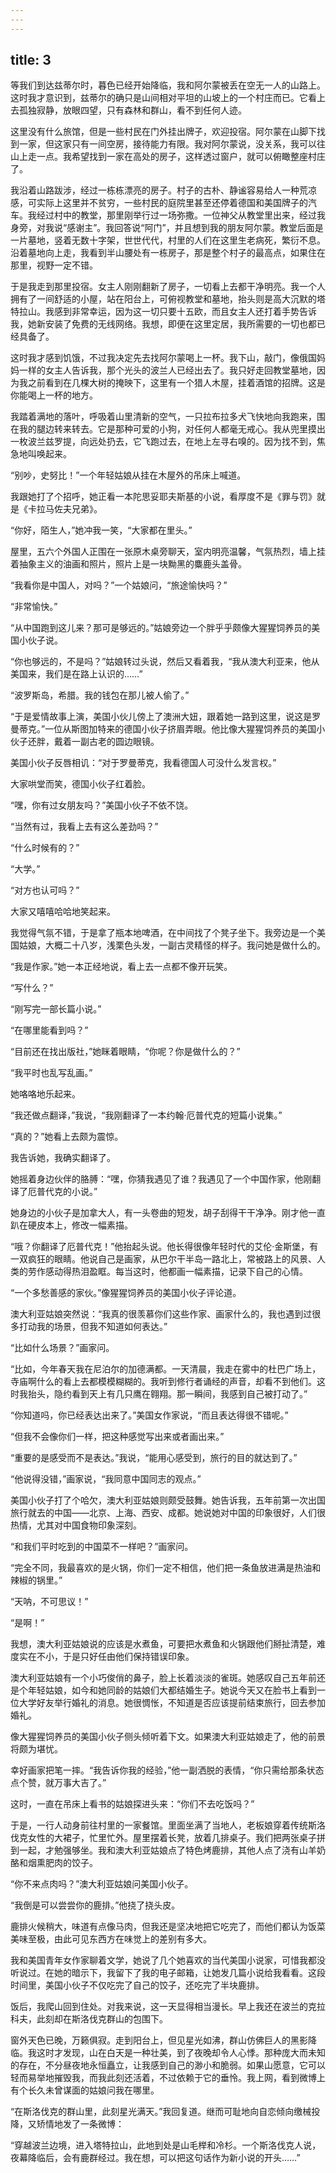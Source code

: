 ```yaml
---
---
---
```

title: 3
---




等我们到达兹蒂尔时，暮色已经开始降临，我和阿尔蒙被丢在空无一人的山路上。这时我才意识到，兹蒂尔的确只是山间相对平坦的山坡上的一个村庄而已。它看上去孤独寂静，放眼四望，只有森林和群山，看不到任何人迹。

这里没有什么旅馆，但是一些村民在门外挂出牌子，欢迎投宿。阿尔蒙在山脚下找到一家，但这家只有一间空房，接待能力有限。我对阿尔蒙说，没关系，我可以往山上走一点。我希望找到一家在高处的房子，这样透过窗户，就可以俯瞰整座村庄了。

我沿着山路跋涉，经过一栋栋漂亮的房子。村子的古朴、静谧容易给人一种荒凉感，可实际上这里并不贫穷，一些村民的庭院里甚至还停着德国和美国牌子的汽车。我经过村中的教堂，那里刚举行过一场弥撒。一位神父从教堂里出来，经过我身旁，对我说“感谢主”。我回答说“阿门”，并且想到我的朋友阿尔蒙。教堂后面是一片墓地，竖着无数十字架，世世代代，村里的人们在这里生老病死，繁衍不息。沿着墓地向上走，我看到半山腰处有一栋房子，那是整个村子的最高点，如果住在那里，视野一定不错。

于是我走到那里投宿。女主人刚刚翻新了房子，一切看上去都干净明亮。我一个人拥有了一间舒适的小屋，站在阳台上，可俯视教堂和墓地，抬头则是高大沉默的塔特拉山。我感到非常幸运，因为这一切只要十五欧，而且女主人还打着手势告诉我，她新安装了免费的无线网络。我想，即便在这里定居，我所需要的一切也都已经具备了。

这时我才感到饥饿，不过我决定先去找阿尔蒙喝上一杯。我下山，敲门，像俄国妈妈一样的女主人告诉我，那个光头的波兰人已经出去了。我只好走回教堂墓地，因为我之前看到在几棵大树的掩映下，这里有一个猎人木屋，挂着酒馆的招牌。这是你能喝上一杯的地方。

我踏着满地的落叶，呼吸着山里清新的空气，一只拉布拉多犬飞快地向我跑来，围在我的腿边转来转去。它是那种可爱的小狗，对任何人都毫无戒心。我从兜里摸出一枚波兰兹罗提，向远处扔去，它飞跑过去，在地上左寻右嗅的。因为找不到，焦急地叫唤起来。

“别吵，史努比！”一个年轻姑娘从挂在木屋外的吊床上喊道。

我跟她打了个招呼，她正看一本陀思妥耶夫斯基的小说，看厚度不是《罪与罚》就是《卡拉马佐夫兄弟》。

“你好，陌生人，”她冲我一笑，“大家都在里头。”

屋里，五六个外国人正围在一张原木桌旁聊天，室内明亮温馨，气氛热烈，墙上挂着抽象主义的油画和照片，照片上是一块黝黑的麋鹿头盖骨。

“我看你是中国人，对吗？”一个姑娘问，“旅途愉快吗？”

“非常愉快。”

“从中国跑到这儿来？那可是够远的。”姑娘旁边一个胖乎乎颇像大猩猩饲养员的美国小伙子说。

“你也够远的，不是吗？”姑娘转过头说，然后又看着我，“我从澳大利亚来，他从美国来，我们是在路上认识的……”

“波罗斯岛，希腊。我的钱包在那儿被人偷了。”

“于是爱情故事上演，美国小伙儿傍上了澳洲大妞，跟着她一路到这里，说这是罗曼蒂克。”一位从斯图加特来的德国小伙子挤眉弄眼。他比像大猩猩饲养员的美国小伙子还胖，戴着一副古老的圆边眼镜。

美国小伙子反唇相讥：“对于罗曼蒂克，我看德国人可没什么发言权。”

大家哄堂而笑，德国小伙子红着脸。

“嘿，你有过女朋友吗？”美国小伙子不依不饶。

“当然有过，我看上去有这么差劲吗？”

“什么时候有的？”

“大学。”

“对方也认可吗？”

大家又嘻嘻哈哈地笑起来。

我觉得气氛不错，于是拿了瓶本地啤酒，在中间找了个凳子坐下。我旁边是一个美国姑娘，大概二十八岁，浅栗色头发，一副古灵精怪的样子。我问她是做什么的。

“我是作家。”她一本正经地说，看上去一点都不像开玩笑。

“写什么？”

“刚写完一部长篇小说。”

“在哪里能看到吗？”

“目前还在找出版社，”她眯着眼睛，“你呢？你是做什么的？”

“我平时也乱写乱画。”

她咯咯地乐起来。

“我还做点翻译，”我说，“我刚翻译了一本约翰·厄普代克的短篇小说集。”

“真的？”她看上去颇为震惊。

我告诉她，我确实翻译了。

她摇着身边伙伴的胳膊：“嘿，你猜我遇见了谁？我遇见了一个中国作家，他刚翻译了厄普代克的小说。”

她身边的小伙子是加拿大人，有一头卷曲的短发，胡子刮得干干净净。刚才他一直趴在硬皮本上，修改一幅素描。

“哦？你翻译了厄普代克！”他抬起头说。他长得很像年轻时代的艾伦·金斯堡，有一双疯狂的眼睛。他说自己是画家，从巴尔干半岛一路北上，常被路上的风景、人类的劳作感动得热泪盈眶。每当这时，他都画一幅素描，记录下自己的心情。

“一个多愁善感的家伙。”像猩猩饲养员的美国小伙子评论道。

澳大利亚姑娘突然说：“我真的很羡慕你们这些作家、画家什么的，我也遇到过很多打动我的场景，但我不知道如何表达。”

“比如什么场景？”画家问。

“比如，今年春天我在尼泊尔的加德满都。一天清晨，我走在雾中的杜巴广场上，寺庙啊什么的看上去都模模糊糊的。我听到修行者诵经的声音，却看不到他们。这时我抬头，隐约看到天上有几只鹰在翱翔。那一瞬间，我感到自己被打动了。”

“你知道吗，你已经表达出来了。”美国女作家说，“而且表达得很不错呢。”

“但我不会像你们一样，把这种感觉写出来或者画出来。”

“重要的是感受而不是表达。”我说，“能用心感受到，旅行的目的就达到了。”

“他说得没错，”画家说，“我同意中国同志的观点。”

美国小伙子打了个哈欠，澳大利亚姑娘则颇受鼓舞。她告诉我，五年前第一次出国旅行就去的中国——北京、上海、西安、成都。她说她对中国的印象很好，人们很热情，尤其对中国食物印象深刻。

“和我们平时吃到的中国菜不一样吧？”画家问。

“完全不同，我最喜欢的是火锅，你们一定不相信，他们把一条鱼放进满是热油和辣椒的锅里。”

“天呐，不可思议！”

“是啊！”

我想，澳大利亚姑娘说的应该是水煮鱼，可要把水煮鱼和火锅跟他们掰扯清楚，难度实在不小，于是只好任由他们保持错误印象。

澳大利亚姑娘有一个小巧俊俏的鼻子，脸上长着淡淡的雀斑。她感叹自己五年前还是个年轻姑娘，如今和她同龄的姑娘们大都结婚生子。她说今天又在脸书上看到一位大学好友举行婚礼的消息。她很惆怅，不知道是否应该提前结束旅行，回去参加婚礼。

像大猩猩饲养员的美国小伙子侧头倾听着下文。如果澳大利亚姑娘走了，他的前景将颇为堪忧。

幸好画家把笔一摔。“我告诉你我的经验，”他一副洒脱的表情，“你只需给那条状态点个赞，就万事大吉了。”

这时，一直在吊床上看书的姑娘探进头来：“你们不去吃饭吗？”

于是，一行人动身前往村里的一家餐馆。里面坐满了当地人，老板娘穿着传统斯洛伐克女性的大裙子，忙里忙外。屋里摆着长凳，放着几排桌子。我们把两张桌子拼到一起，才勉强够坐。我和澳大利亚姑娘点了特色烤鹿排，其他人点了浇有山羊奶酪和烟熏肥肉的饺子。

“你不来点肉吗？”澳大利亚姑娘问美国小伙子。

“我倒是可以尝尝你的鹿排。”他挠了挠头皮。

鹿排火候稍大，味道有点像马肉，但我还是坚决地把它吃完了，而他们都认为饭菜美味至极，由此可见东西方在味觉上的差别有多大。

我和美国青年女作家聊着文学，她说了几个她喜欢的当代美国小说家，可惜我都没听说过。在她的暗示下，我留下了我的电子邮箱，让她发几篇小说给我看看。这段时间里，美国小伙子不仅吃完了自己的饺子，还吃完了半块鹿排。

饭后，我爬山回到住处。对我来说，这一天显得相当漫长。早上我还在波兰的克拉科夫，此刻却在斯洛伐克群山的包围下。

窗外天色已晚，万籁俱寂。走到阳台上，但见星光如沸，群山仿佛巨人的黑影降临。我这时才发现，山在白天是一种壮美，到了夜晚却令人心悸。那种庞大而未知的存在，不分昼夜地永恒矗立，让我感到自己的渺小和脆弱。如果山愿意，它可以轻而易举地摧毁我，而我此刻还活着，不过依赖于它的垂怜。我上网，看到微博上有个长久未曾谋面的姑娘问我在哪里。

“在斯洛伐克的群山里，此刻星光满天。”我回复道。继而可耻地向自恋倾向缴械投降，又矫情地发了一条微博：

“穿越波兰边境，进入塔特拉山，此地到处是山毛榉和冷杉。一个斯洛伐克人说，夜幕降临后，会有鹿群经过。我在想，可以把这句话作为新小说的开头……”